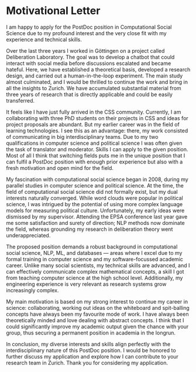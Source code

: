 
# Motivational Letter

I am happy to apply for the PostDoc position in Computational Social Science due to my profound interest and the very close fit with my experience and technical skills.

Over the last three years I worked in Göttingen on a project called Deliberation Laboratory. The goal was to develop a chatbot that could interact with social media before discussions escalated and became hateful. Here, we have established a theoretical basis, developed a research design, and carried out a human-in-the-loop experiment. The main study almost culminated, and I would be thrilled to continue the work and bring in all the insights to Zurich. We have accumulated substantial material from three years of research that is directly applicable and could be easily transferred.

It feels like I have just fully arrived in the CSS community. Currently, I am collaborating with three PhD students on their projects in CSS and ideas for project proposals are abundant. But my earlier career was in the field of learning technologies. I see this as an advantage: there, my work consisted of communicating in big interdisciplinary teams. Due to my two qualifications in computer science and political science I was often given the task of translator and moderator. Skills I can apply to the given position. Most of all I think that switching fields puts me in the unique position that I can fulfil a PostDoc position with enough prior experience but also with a fresh motivation and open mind for the field.

My fascination with computational social science began in 2008, during my parallel studies in computer science and political science. At the time, the field of computational social science did not formally exist, but my dual interests naturally converged. While word clouds were popular in political science, I was intrigued by the potential of using more complex language models for measuring political culture. Unfortunately, my early ideas were dismissed by my supervisor. Attending the EPSA conference last year gave me some satisfaction and surety of direction; NLP methods now dominate the field, whereas grounding my research in deliberation theory went underappreciated.

The proposed position demands a robust background in computational social science, NLP, ML, and databases — areas where I excel due to my formal training in computer science and my software-focussed academic career. Unlike many social scientists, my technical skills are advanced, and I can effectively communicate complex mathematical concepts, a skill I got from teaching computer science at the high school level. Additionally, my engineering experience is very relevant as research systems grow increasingly complex.

My main motivation is based on my strong interest to continue my career in science: collaborating, working out ideas on the whiteboard and spit-balling concepts have always been my favourite mode of work. I have always been theoretically minded and love dealing with abstract concepts. I think that I could significantly improve my academic output given the chance with your group, thus securing a permanent position in academia in the longrun.

In conclusion, my diverse interests and skills align perfectly with the interdisciplinary nature of this PostDoc position. I would be honored to further discuss my application and explore how I can contribute to your research team in Zurich. Thank you for considering my application.


```{=latex}
% TODO change this to Valentins or add both
\bigskip
{\cursive\setul{0.1ex}{}\ul{~~Julian Dehne~~}}

\includepdf[pages=-]{C:/Users/dehnejn/Dropbox/Karriere/Arbeitszeugnisse/arbeitszeugnis_ulrike.pdf}
```

